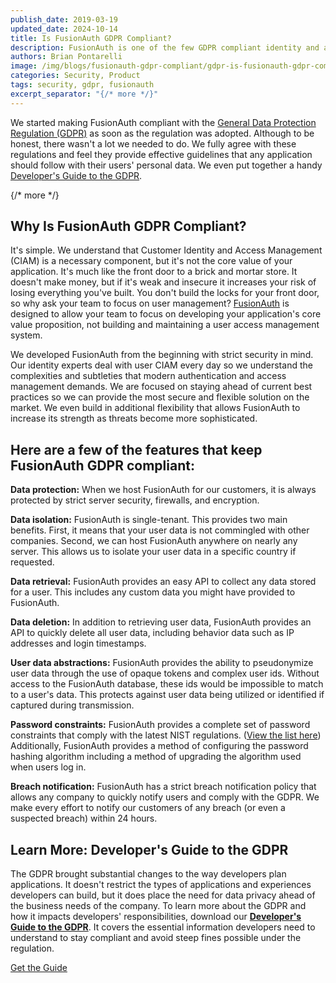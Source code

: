 ```yaml
---
publish_date: 2019-03-19 
updated_date: 2024-10-14
title: Is FusionAuth GDPR Compliant?
description: FusionAuth is one of the few GDPR compliant identity and authentication solutions available.
authors: Brian Pontarelli
image: /img/blogs/fusionauth-gdpr-compliant/gdpr-is-fusionauth-gdpr-compliant.jpg
categories: Security, Product
tags: security, gdpr, fusionauth
excerpt_separator: "{/* more */}"
---
```


We started making FusionAuth compliant with the [General Data Protection Regulation (GDPR)](https://eur-lex.europa.eu/legal-content/EN/TXT/?uri=uriserv:OJ.L_.2016.119.01.0001.01.ENG&toc=OJ:L:2016:119:FULL "Jump to GDPR site") as soon as the regulation was adopted. Although to be honest, there wasn't a lot we needed to do. We fully agree with these regulations and feel they provide effective guidelines that any application should follow with their users' personal data. We even put together a handy [Developer's Guide to the GDPR](/learn/expert-advice/ciam/developers-guide-to-gdpr "Get the Developer's Guide to the GDPR"). 

{/* more */}

## Why Is FusionAuth GDPR Compliant?

It's simple. We understand that Customer Identity and Access Management (CIAM) is a necessary component, but it's not the core value of your application. It's much like the front door to a brick and mortar store. It doesn't make money, but if it's weak and insecure it increases your risk of losing everything you've built. You don't build the locks for your front door, so why ask your team to focus on user management? [FusionAuth](/ "FusionAuth Home") is designed to allow your team to focus on developing your application's core value proposition, not building and maintaining a user access management system.

We developed FusionAuth from the beginning with strict security in mind. Our identity experts deal with user CIAM every day so we understand the complexities and subtleties that modern authentication and access management demands. We are focused on staying ahead of current best practices so we can provide the most secure and flexible solution on the market. We even build in additional flexibility that allows FusionAuth to increase its strength as threats become more sophisticated.

## Here are a few of the features that keep FusionAuth GDPR compliant:

**Data protection:** When we host FusionAuth for our customers, it is always protected by strict server security, firewalls, and encryption.

**Data isolation:** FusionAuth is single-tenant. This provides two main benefits. First, it means that your user data is not commingled with other companies. Second, we can host FusionAuth anywhere on nearly any server. This allows us to isolate your user data in a specific country if requested.

**Data retrieval:** FusionAuth provides an easy API to collect any data stored for a user. This includes any custom data you might have provided to FusionAuth.

**Data deletion:** In addition to retrieving user data, FusionAuth provides an API to quickly delete all user data, including behavior data such as IP addresses and login timestamps.

**User data abstractions:** FusionAuth provides the ability to pseudonymize user data through the use of opaque tokens and complex user ids. Without access to the FusionAuth database, these ids would be impossible to match to a user's data. This protects against user data being utilized or identified if captured during transmission.

**Password constraints:** FusionAuth provides a complete set of password constraints that comply with the latest NIST regulations. ([View the list here](/learn/expert-advice/security/password-security-compliance-checklist "Password Security Checklist PDF")) Additionally, FusionAuth provides a method of configuring the password hashing algorithm including a method of upgrading the algorithm used when users log in.

**Breach notification:** FusionAuth has a strict breach notification policy that allows any company to quickly notify users and comply with the GDPR. We make every effort to notify our customers of any breach (or even a suspected breach) within 24 hours.

## Learn More: Developer's Guide to the GDPR

The GDPR brought substantial changes to the way developers plan applications. It doesn't restrict the types of applications and experiences developers can build, but it does place the need for data privacy ahead of the business needs of the company. To learn more about the GDPR and how it impacts developers' responsibilities, download our [**Developer's Guide to the GDPR**](/learn/expert-advice/ciam/developers-guide-to-gdpr "Get the Developer's Guide to the GDPR"). It covers the essential information developers need to understand to stay compliant and avoid steep fines possible under the regulation.

<a href="/learn/expert-advice/ciam/developers-guide-to-gdpr" class="btn btn-primary">Get the Guide</a>

